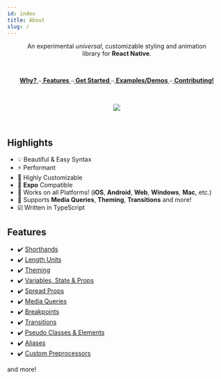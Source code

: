 ```yaml
---
id: index
title: About
slug: /
---
```


<p align='center'>
  An experimental <em>universal</em>, customizable styling and animation <br />
  library for <strong>React Native</strong>.
</p>
<br />

<p align='center'>
  <a href='#why' style={{ margin: 5 }}>
    <strong>Why?</strong>
  </a>
  ⎯<a href='#features' style={{ margin: 5 }}>
    <strong>Features</strong>
  </a>⎯<a href='/docs/get-started' style={{ margin: 5 }}>
    <strong>Get Started</strong>
  </a>⎯<a href='https://skyle.js.org' style={{ margin: 5 }}>
    <strong>Examples/Demos</strong>
  </a>⎯<a href='https://github.com/skylejs/skyle#contributing' style={{ margin: 5 }}>
    <strong>Contributing!</strong>
  </a>
</p>
<br />

<p align='center'>
  <a href='https://www.npmjs.com/package/skyle'>
    <img src='https://img.shields.io/npm/v/skyle.svg?maxAge=3600&label=version&colorB=007ec6' />
  </a>
</p>
<br />

## Highlights

- 💡 Beautiful & Easy Syntax
- ⚡ Performant
- 🎨 Highly Customizable
- 🔼 **Expo** Compatible
- 🧩 Works on all Platforms! (**iOS**, **Android**, **Web**, **Windows**, **Mac**, etc.)
- 🌟 Supports **Media Queries**, **Theming**, **Transitions** and more!
- ☑️ Written in TypeScript

## Features

- ✔️ [Shorthands](features/shorthands.mdx)
- ✔️ [Length Units](features/units.mdx)
- ✔️ [Theming](features/theming.mdx)
- ✔️ [Variables, State & Props](features/variables.mdx)
- ✔️ [Spread Props](features/spread-props.mdx)
- ✔️ [Media Queries](features/media-queries.mdx)
- ✔️ [Breakpoints](features/breakpoints.mdx)
- ✔️ [Transitions](features/transitions.mdx)
- ✔️ [Pseudo Classes & Elements](features/pseudos.mdx)
- ✔️ [Aliases](features/aliases.mdx)
- ✔️ [Custom Preprocessors](features/preprocessors.mdx)

and more!
